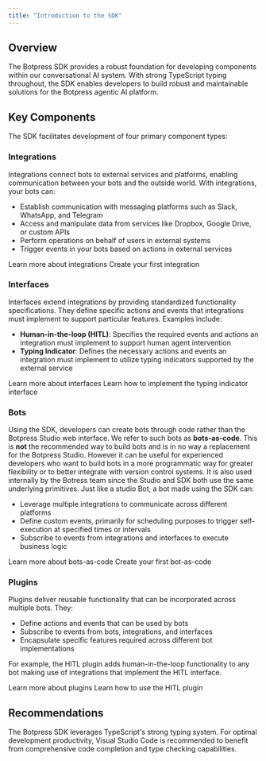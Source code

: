 ```yaml
---
title: "Introduction to the SDK"
---
```


## Overview

The Botpress SDK provides a robust foundation for developing components within our conversational AI system. With strong TypeScript typing throughout, the SDK enables developers to build robust and maintainable solutions for the Botpress agentic AI platform.

## Key Components

The SDK facilitates development of four primary component types:

### Integrations

Integrations connect bots to external services and platforms, enabling communication between your bots and the outside world. With integrations, your bots can:

- Establish communication with messaging platforms such as Slack, WhatsApp, and Telegram
- Access and manipulate data from services like Dropbox, Google Drive, or custom APIs
- Perform operations on behalf of users in external systems
- Trigger events in your bots based on actions in external services

<CardGroup Cols={2}>
    <Card title="Read more" horizontal icon="book" href="/for-developers/sdk/integration/introduction">
        Learn more about integrations
    </Card>
    <Card title="Getting started" horizontal icon="play" href="/for-developers/sdk/integration/getting-started">
        Create your first integration
    </Card>
</CardGroup>

### Interfaces

Interfaces extend integrations by providing standardized functionality specifications. They define specific actions and events that integrations must implement to support particular features. Examples include:

- **Human-in-the-loop (HITL)**: Specifies the required events and actions an integration must implement to support human agent intervention
- **Typing Indicator**: Defines the necessary actions and events an integration must implement to utilize typing indicators supported by the external service

<CardGroup Cols={2}>
    <Card title="Read more" horizontal icon="book" href="/for-developers/sdk/interface/introduction">
        Learn more about interfaces
    </Card>
    <Card title="How-to" horizontal icon="graduation-cap" href="/for-developers/sdk/interface/typing-indicator">
        Learn how to implement the typing indicator interface
    </Card>
</CardGroup>

### Bots

Using the SDK, developers can create bots through code rather than the Botpress Studio web interface. We refer to such bots as **bots-as-code**. This is **not** the recommended way to build bots and is in no way a replacement for the Botpress Studio. However it can be useful for experienced developers who want to build bots in a more programmatic way for greater flexibility or to better integrate with version control systems. It is also used internally by the Botress team since the Studio and SDK both use the same underlying primitives. Just like a studio Bot, a bot made using the SDK can:

- Leverage multiple integrations to communicate across different platforms
- Define custom events, primarily for scheduling purposes to trigger self-execution at specified times or intervals
- Subscribe to events from integrations and interfaces to execute business logic

<CardGroup Cols={2}>
    <Card title="Read more" horizontal icon="book" href="/for-developers/sdk/bot/introduction">
        Learn more about bots-as-code
    </Card>
    <Card title="Getting started" horizontal icon="play" href="/for-developers/sdk/bot/getting-started">
        Create your first bot-as-code
    </Card>
</CardGroup>

### Plugins

Plugins deliver reusable functionality that can be incorporated across multiple bots. They:

- Define actions and events that can be used by bots
- Subscribe to events from bots, integrations, and interfaces
- Encapsulate specific features required across different bot implementations

For example, the HITL plugin adds human-in-the-loop functionality to any bot making use of integrations that implement the HITL interface.

<CardGroup Cols={2}>
    <Card title="Read more" horizontal icon="book" href="/for-developers/sdk/plugin/introduction">
        Learn more about plugins
    </Card>
    <Card title="How-to" horizontal icon="graduation-cap" href="/for-developers/sdk/plugin/hitl">
        Learn how to use the HITL plugin
    </Card>
</CardGroup>

## Recommendations

The Botpress SDK leverages TypeScript's strong typing system. For optimal development productivity, Visual Studio Code is recommended to benefit from comprehensive code completion and type checking capabilities.
